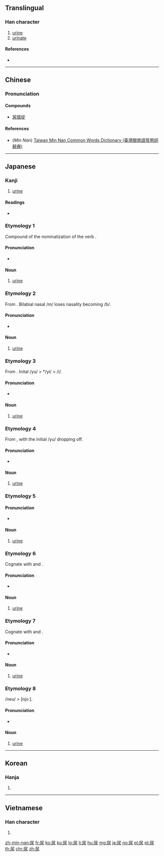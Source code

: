 ==Translingual==

===Han character===
{{Han char|rn=44|rad=尸|as=04|sn=7|four=77232|canj=SE|ids=⿸尸水}}

# [[urine]]
# [[urinate]]

====References====
* {{Han ref|kx=0300.200|dkj=07651|dj=0596.130|hdz=20966.150|uh=5C3F|ud=23615|bh=A7BF|bd=42943}}

----

==Chinese==
{{zh-forms}}

===Pronunciation===
{{zh-pron
|m=niào,suī
|c=niu6,seoi1
|h=
|mn=jiō/liō
|w=
|mc=y
|oc=y
|ma=|ma2=
|cat=n,v
}}

====Compounds====
* [[尿嘧啶]]

====References====
* (''Min Nan'') [http://twblg.dict.edu.tw/holodict_new/result_detail.jsp?n_no=3071&curpage=1&sample=%E5%B0%BF&radiobutton=1&querytarget=1&limit=20&pagenum=2&rowcount=23 Taiwan Min Nan Common Words Dictionary (臺灣閩南語常用詞辭典)]

----

==Japanese==

===Kanji===
{{ja-kanji|grade=c|rs=尸04}}

# [[urine]]

====Readings====
* {{ja-readings
|goon=[[にょう]] (nyō) < [[ねう]] (neu)
|kanon=[[じょう]] (jō) < [[でう]] (deu) {{qualifier|non-[[w:Jōyō kanji|Jōyō]] reading}}
|kun=[[ゆまり]] (yumari), [[ゆばり]] (yubari), [[いばり]] (ibari), [[ばり]] (bari)}}

===Etymology 1===
Compound of {{m|ja|湯|tr=yu||warm water}} the nominalization of the verb {{m|ja|放る|tr=maru||excrete}}.

====Pronunciation====
* {{IPA|/jumari/|lang=ja}}

====Noun====
{{ja-pos|k|proper|hira=ゆまり|rom=yumari}}

# [[urine]]

===Etymology 2===
From {{m|ja|尿|tr=yumari}}. Bilabial nasal /m/ loses nasality becoming /b/.

====Pronunciation====
* {{IPA|/jubari/|lang=ja}}

====Noun====
{{ja-pos|k|proper|hira=ゆばり|rom=yubari}}

# [[urine]]

===Etymology 3===
From {{m|ja|尿|tr=yubari}}. Inital /yu/ > */yi/ > /i/.

====Pronunciation====
* {{IPA|/ibari/|lang=ja}}

====Noun====
{{ja-pos|k|proper|hira=いばり|rom=ibari}}

# [[urine]]

===Etymology 4===
From {{m|ja|尿|tr=yubari}}, with the initial /yu/ dropping off.

====Pronunciation====
* {{IPA|/bari/|lang=ja}}

====Noun====
{{ja-pos|k|proper|hira=ばり|rom=bari}}

# [[urine]]

===Etymology 5===

====Pronunciation====
* {{IPA|/ɕito/|lang=ja}}

====Noun====
{{ja-pos|k|proper|hira=しと|rom=shito}}

# [[urine]]

===Etymology 6===
Cognate with {{m|ja|尿|tr=shito}} and {{m|ja|尿|tr=shii}}.

====Pronunciation====
* {{IPA|/ɕiɕi/|lang=ja}}

====Noun====
{{ja-pos|k|proper|hira=しし|rom=shishi}}

# [[urine]]

===Etymology 7===
Cognate with {{m|ja|尿|tr=shito}} and {{m|ja|尿|tr=shishi}}.

====Pronunciation====
* {{IPA|/ɕiː/|lang=ja}}

====Noun====
{{ja-pos|k|proper|hira=しい|rom=shii}}

# [[urine]]

===Etymology 8===
/neu/ > [njoː].

====Pronunciation====
* {{IPA|/njoː/|lang=ja}}

====Noun====
{{ja-pos|k|proper|hira=にょう|hhira=ねう|rom=nyō}}

# [[urine]]

----

==Korean==

===Hanja===
{{ko-hanja|hangeul=뇨|rv=nyo|mr=nyo}}

# {{defn|lang=ko|sort=尸04}}

----

==Vietnamese==

===Han character===
{{vi-hantu|[[niếu]], [[niệu]]|rs=尸04}}

# {{defn|lang=vi|sort=尸04}}

[[zh-min-nan:尿]]
[[fr:尿]]
[[ko:尿]]
[[ku:尿]]
[[lo:尿]]
[[li:尿]]
[[hu:尿]]
[[mg:尿]]
[[ja:尿]]
[[no:尿]]
[[pl:尿]]
[[pt:尿]]
[[th:尿]]
[[chr:尿]]
[[zh:尿]]